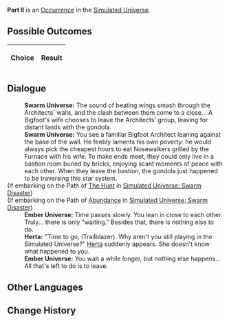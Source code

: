 {{Simulated Universe Event Infobox
|title         = Part II
|image         = 6.png
|type          =
|domains_su    = 
|domains_ext   = 
|domains_swarm = 
|domains_gng   = 
|requirements  =
|prev          = 
|next          = 
|indexRewards  =
|characters    = Herta
}}
'''Part II''' is an [[Simulated Universe/Occurrence|Occurrence]] in the [[Simulated Universe]].

==Possible Outcomes==
{| class="article-table"
!Choice
!Result

|}

<!--
==Gameplay Notes==

-->
==Dialogue==
{{Dialogue Start}}
:'''Swarm Universe:''' The sound of beating wings smash through the Architects' walls, and the clash between them come to a close... A Bigfoot's wife chooses to leave the Architects' group, leaving for distant lands with the gondola.
:'''Swarm Universe:''' You see a familiar Bigfoot Architect leaning against the base of the wall. He feebly laments his own poverty: he would always pick the cheapest hours to eat Nosewalkers grilled by the Furnace with his wife. To make ends meet, they could only live in a bastion room buried by bricks, enjoying scant moments of peace with each other. When they leave the bastion, the gondola just happened to be traversing this star system.
;(If embarking on the Path of [[Simulated Universe/Paths#The Hunt|The Hunt]] in [[Simulated Universe: Swarm Disaster]])
:{{SU Special Dialogue|The Hunt|We meet again!|You are pretty familiar with him.}}
;(If embarking on the Path of [[Simulated Universe/Paths#Abundance|Abundance]] in [[Simulated Universe: Swarm Disaster]])
:{{SU Special Dialogue|Abundance|Wait with him.|You may need to wait a long while.}}
:'''Ember Universe:''' Time passes slowly. You lean in close to each other. Truly... there is only "waiting." Besides that, there is nothing else to do.
:'''Herta:''' "Time to go, (Trailblazer). Why aren't you still playing in the Simulated Universe?" [[Herta]] suddenly appears. She doesn't know what happened to you.
:'''Ember Universe:''' You wait a while longer, but nothing else happens... All that's left to do is to leave.
{{Dialogue End}}

==Other Languages==
{{Other Languages
|en   = Part II
|zhs  = 其二
|zht  = 其二
|ja   = その2
|ko   = II
|es   = Parte II
|fr   = Partie II
|ru   = II
|th   = ตอน 2
|vi   = Phần 2
|de   = Teil 2
|id   = Bagian II
|pt   = Parte II
}}

==Change History==
{{Change History|<!--unknown-->}}
